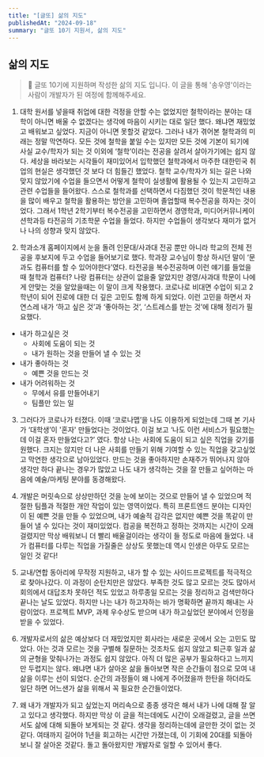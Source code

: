 ```yaml
---
title: "[글또] 삶의 지도"
publishedAt: "2024-09-18"
summary: "글또 10기 지원서, 삶의 지도"
---
```


## 삶의 지도

> 📍 글또 10기에 지원하며 작성한 삶의 지도 입니다. 이 글을 통해 '송우영'이라는 사람이 개발자가 된 여정에 함께해주세요.

1. 대학 원서를 넣을때 취업에 대한 걱정을 안할 수는 없었지만 철학이라는 분야는 대학이 아니면 배울 수 없겠다는 생각에 마음이 시키는 대로 일단 했다. 왜냐면 재밌었고 배워보고 싶었다. 지금이 아니면 못할것 같았다. 그러나 내가 겪어본 철학과의 미래는 정말 막연하다. 모든 것에 철학을 붙일 수는 있지만 모든 것에 기본이 되기에 사실 교수/학자가 되는 것 이외에 ‘철학’이라는 전공을 살려서 살아가기에는 쉽지 않다. 세상을 바라보는 시각들이 재미있어서 입학했던 철학과에서 마주한 대한민국 취업의 현실은 생각했던 것 보다 더 힘들긴 했었다. 철학 교수/학자가 되는 길은 나와 맞지 않았기에 수업을 들으면서 어떻게 철학이 실생활에 활용될 수 있는지 고민하고 관련 수업들을 들어왔다. 스스로 철학과를 선택하면서 다짐했던 것이 학문적인 내용을 많이 배우고 철학을 활용하는 방안을 고민하며 졸업할때 복수전공을 하자는 것이었다. 그래서 1학년 2학기부터 복수전공을 고민하면서 경영학과, 미디어커뮤니케이션학과등 타전공의 기초학문 수업을 들었다. 하지만 수업들이 생각보다 재미가 없거나 나의 성향과 맞지 않았다. 

2. 학과소개 홈페이지에서 눈을 돌려 인문대/사과대 전공 뿐만 아니라 학교의 전체 전공을 후보지에 두고 수업을 들어보기로 했다. 학과장 교수님이 항상 하시던 말이 ‘문과도 컴퓨터를 할 수 있어야한다’였다. 타전공을 복수전공하며 이런 얘기를 들었을때 철학과 컴퓨터? 나랑 컴퓨터는 상관이 없을줄 알았지만 경영/사과대 학문이 나에게 안맞는 것을 알았을때는 이 말이 크게 작용했다. 코로나로 비대면 수업이 되고 2학년이 되어 진로에 대한 더 깊은 고민도 함께 하게 되었다. 이런 고민을 하면서 자연스레 내가 ‘하고 싶은 것’과 ‘좋아하는 것’, ‘스트레스를 받는 것’에 대해 정리가 필요했다.

- 내가 하고싶은 것
  - 사회에 도움이 되는 것
  - 내가 원하는 것을 만들어 낼 수 있는 것
- 내가 좋아하는 것
  - 예쁜 것을 만드는 것
- 내가 어려워하는 것
  - 무에서 유를 만들어내기
  - 팀플만 있는 일

3. 그러다가 코로나가 터졌다. 이때 ‘코로나맵’을 나도 이용하게 되었는데 그때 본 기사가 ‘대학생’이 '혼자' 만들었다는 것이었다. 이걸 보고 ‘나도 이런 서비스가 필요했는데 이걸 혼자 만들었다고?’ 였다. 항상 나는 사회에 도움이 되고 싶은 직업을 갖기를 원했다. 크지는 않지만 더 나은 사회를 만들기 위해 기여할 수 있는 직업을 갖고싶었고 막연한 생각으로 남아있었다. 만드는 것을 좋아하지만 손재주가 뛰어나지 않아 생각만 하다 끝나는 경우가 많았고 나도 내가 생각하는 것을 잘 만들고 싶어하는 마음에 예술/마케팅 분야를 동경해왔다.

4. 개발은 머릿속으로 상상만하던 것을 눈에 보이는 것으로 만들어 낼 수 있었으며 적절한 팀플과 적절한 개안 작업이 있는 영역이었다. 특히 프론트엔드 분야는 디자인이 된 예쁜 것을 만들 수 있었으며, 내가 예술적 감각은 없지만 예쁜 것을 똑같이 만들어 낼 수 있다는 것이 재미있었다. 컴공을 복전하고 정하는 것까지는 시간이 오래걸렸지만 막상 배워보니 더 빨리 배울걸이라는 생각이 들 정도로 마음에 들었다. 내가 컴퓨터를 다루는 직업을 가질줄은 상상도 못했는데 역시 인생은 아무도 모르는 일인 것 같다!

5. 교내/연합 동아리에 무작정 지원하고, 내가 할 수 있는 사이드프로젝트를 적극적으로 찾아나갔다. 이 과정이 순탄치만은 않았다. 부족한 것도 많고 모르는 것도 많아서 회의에서 대답조차 못하던 적도 있었고 하루종일 모르는 것을 정리하고 검색만하다 끝나는 날도 있었다. 하지만 나는 내가 하고자하는 바가 명확하면 끝까지 해내는 사람이었다. 프로젝트 MVP, 과제 우수상도 받으며 내가 하고싶었던 분야에서 인정을 받을 수 있었다.

6. 개발자로서의 삶은 예상보다 더 재밌었지만 회사라는 새로운 곳에서 오는 고민도 많았다. 아는 것과 모르는 것을 구별해 질문하는 것조차도 쉽지 않았고 퇴근후 일과 삶의 균형을 맞춰나가는 과정도 쉽지 않았다. 아직 더 많은 공부가 필요하다고 느끼지만 두렵지는 않다. 왜냐면 내가 살아온 삶을 돌아보면 작은 순간들이 점으로 모여 내 삶을 이루는 선이 되었다. 순간의 과정들이 왜 나에게 주어졌을까 한탄을 하더라도 일단 하면 어느샌가 삶을 위해서 꼭 필요한 순간들이었다.

7. 왜 내가 개발자가 되고 싶었는지 머리속으로 종종 생각은 해서 내가 나에 대해 잘 알고 있다고 생각했다. 하지만 막상 이 글을 적는데에도 시간이 오래걸렸고, 글을 쓰면서도 삶에 대해 되돌아 보게되는 것 같다. 생각을 정리하는데에 글만한 것이 없는 것 같다. 여태까지 길어야 1년을 회고하는 시간만 가졌는데, 이 기회에 20대를 되돌아보니 잘 살아온 것같다. 돌고 돌아왔지만 개발자로 일할 수 있어서 좋다.
